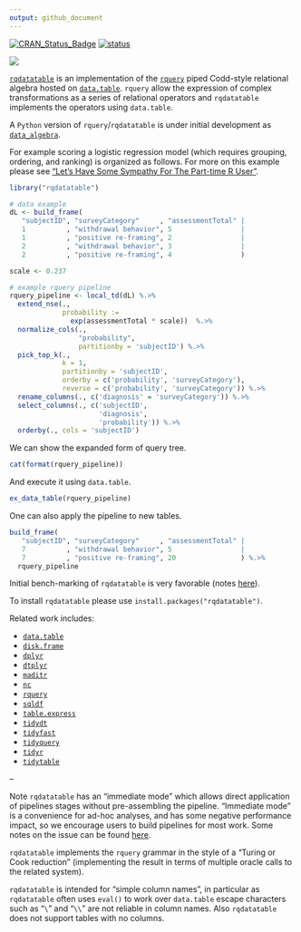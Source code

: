 ```yaml
---
output: github_document
---
```


<!-- README.md is generated from README.Rmd. Please edit that file -->

[![CRAN_Status_Badge](https://www.r-pkg.org/badges/version/rqdatatable)](https://cran.r-project.org/package=rqdatatable)
[![status](https://tinyverse.netlify.com/badge/rqdatatable)](https://CRAN.R-project.org/package=rqdatatable)


![](https://github.com/WinVector/rqdatatable/raw/master/tools/rqdatatable.png)

[`rqdatatable`](https://github.com/WinVector/rqdatatable) is an implementation of
the [`rquery`](https://github.com/WinVector/rquery) piped Codd-style relational algebra 
hosted on [`data.table`](http://r-datatable.com).  `rquery` allow the expression
of complex transformations as a series of relational operators and
`rqdatatable` implements the operators using `data.table`.

A `Python` version of `rquery`/`rqdatatable` is under initial development as [`data_algebra`](https://github.com/WinVector/data_algebra).

For example 
scoring a logistic regression model (which requires grouping, ordering, and ranking)
is organized as follows.  For more on this example please see 
["Let’s Have Some Sympathy For The Part-time R User"](http://www.win-vector.com/blog/2017/08/lets-have-some-sympathy-for-the-part-time-r-user/).

```r
library("rqdatatable")
```


```r
# data example
dL <- build_frame(
   "subjectID", "surveyCategory"     , "assessmentTotal" |
   1          , "withdrawal behavior", 5                 |
   1          , "positive re-framing", 2                 |
   2          , "withdrawal behavior", 3                 |
   2          , "positive re-framing", 4                 )
```


```r
scale <- 0.237

# example rquery pipeline
rquery_pipeline <- local_td(dL) %.>%
  extend_nse(.,
             probability :=
               exp(assessmentTotal * scale))  %.>% 
  normalize_cols(.,
                 "probability",
                 partitionby = 'subjectID') %.>%
  pick_top_k(.,
             k = 1,
             partitionby = 'subjectID',
             orderby = c('probability', 'surveyCategory'),
             reverse = c('probability', 'surveyCategory')) %.>% 
  rename_columns(., c('diagnosis' = 'surveyCategory')) %.>%
  select_columns(., c('subjectID', 
                      'diagnosis', 
                      'probability')) %.>%
  orderby(., cols = 'subjectID')
```

We can show the expanded form of query tree.

```r
cat(format(rquery_pipeline))
```

And execute it using `data.table`.

```r
ex_data_table(rquery_pipeline)
```

One can also apply the pipeline to new tables.

```r
build_frame(
   "subjectID", "surveyCategory"     , "assessmentTotal" |
   7          , "withdrawal behavior", 5                 |
   7          , "positive re-framing", 20                ) %.>%
  rquery_pipeline
```


Initial bench-marking of `rqdatatable` is very favorable (notes [here](http://www.win-vector.com/blog/2018/06/rqdatatable-rquery-powered-by-data-table/)).

To install `rqdatatable` please use `install.packages("rqdatatable")`.

Related work includes:

 * [`data.table`](http://r-datatable.com)
 * [`disk.frame`](https://github.com/xiaodaigh/disk.frame)
 * [`dplyr`](https://dplyr.tidyverse.org)
 * [`dtplyr`](https://github.com/tidyverse/dtplyr)
 * [`maditr`](https://github.com/gdemin/maditr)
 * [`nc`](https://github.com/tdhock/nc)
 * [`rquery`](https://github.com/WinVector/rquery)
 * [`sqldf`](https://github.com/ggrothendieck/sqldf)
 * [`table.express`](https://github.com/asardaes/table.express)
 * [`tidydt`](https://github.com/markfairbanks/tidydt)
 * [`tidyfast`](https://github.com/TysonStanley/tidyfast)
 * [`tidyquery`](https://github.com/ianmcook/tidyquery)
 * [`tidyr`](https://tidyr.tidyverse.org)
 * [`tidytable`](https://github.com/markfairbanks/tidytable)

--

Note `rqdatatable` has an "immediate mode" which allows direct application of pipelines stages without
pre-assembling the pipeline. "Immediate mode" is a convenience for ad-hoc analyses, and has some negative
performance impact, so we encourage users to build pipelines for most work.  Some notes on the issue can be found
[here](https://github.com/WinVector/rqdatatable/blob/master/extras/ImmediateIssue.md).

`rqdatatable` implements the `rquery` grammar in the style of a "Turing or Cook reduction" (implementing the result in terms of multiple oracle calls to the related system).

`rqdatatable` is intended for "simple column names", in particular as `rqdatatable` often uses `eval()` to work over `data.table` escape characters such as "`\`" and "`\\`" are not reliable in column names.  Also `rqdatatable` does not support tables with no columns.

